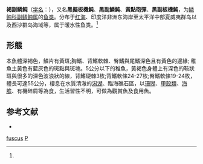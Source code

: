 {{Speciesbox
| taxon = Pseudobalistes fuscus
| image = Pseudobalistes fuscus at Red Sea Aquarium by Hatem Moushir 1.JPG
| binomial_authority = (Bloch et Schneider, 1801)<ref name='id8774'>{{cite web| url =http://www.bioinfo.cn/db05/BjdwSpecies.php?action=view&id=8774| title =褐副鳞鲀| work =《中国动物物种编目数据库》| publisher =中国科学院微生物研究所| author =中国科学院动物研究所| accessdate =2009-04-16| deadurl =yes| archiveurl =https://web.archive.org/web/20160305032244/http://www.bioinfo.cn/db05/BjdwSpecies.php?action=view&id=8774| archivedate =2016-03-05| df =}}</ref>
}}

'''褐副鳞鲀'''（[[学名|学名]]：{{lang|la|''Pseudobalistes fuscus''}}），又名'''黑擬板機魨'''、'''黑副鱗魨'''、'''黃點砲彈'''、'''黑副板機魨'''，为[[鳞鲀科|鳞鲀科]][[副鳞鲀属|副鳞鲀属]]的[[鱼类|鱼类]]。分布于[[红海|红海]]、印度洋非洲东海岸至太平洋中部夏威夷群岛以及西沙群岛海域等，属于暖水性鱼类。<ref name='id8774'/>

==形態==
本魚體深褐色，鱗片有黃斑;胸鰭、背鰭軟棘、臀鰭與尾鰭深色且有黃色的邊緣; 稚魚土黃色有藍灰色的斑點與斑塊。5公分以下的稚魚，黃褐色身體上有深色的鞍狀斑與很多的深色波浪狀的線，背鰭硬棘3枚;背鰭軟條24-27枚;臀鰭軟條19-24枚，體長可達55公分，棲息在水質清澈的[[潟湖|潟湖]]、臨海礁石區，以[[珊瑚|珊瑚]]、[[甲殼類|甲殼類]]、[[海膽|海膽]]、有機碎屑等為食，生活習性不明，可做為觀賞魚及食用魚。

== 参考文献 ==
{{reflist}}
* {{TaiBNET| zh=黑擬板機魨 | id=382967 | binomial=Pseudobalistes fuscus | authority=Bloch & Schneider, 1801 | var= | accessdate=2013-01-24}}
{{鲀形目小作品}}
{{taxonbar}}
[[Category:副鱗魨屬|fuscus]]
[[Category:1801年描述的魚類|P]]